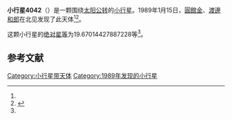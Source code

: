 {{Infobox planet
| bgcolour = #FFFFC0
| name = 4042 Okhotsk
| symbol = 
| image = 
| caption = 
| discovery = yes
| discovery_ref = 
| discoverer = [[圓館金|圓館金]]、[[渡邊和郎|渡邊和郎]]
| discovery_site = [[北见|北见]] 
| discovered = 1989年1月15日
| designations = yes
| mp_name = 
| named_after = 
| alt_names = 1989 AT1/ 1974 DV / 1980 TO12 / 1984 YK1
| mp_category = [[主带小行星|主带小行星]]
| orbit_ref = <ref name="a">[http://ssd.jpl.nasa.gov/sbdb.cgi?sstr=4042 4042 Okhotsk] {{Wayback|url=http://ssd.jpl.nasa.gov/sbdb.cgi?sstr=4042 |date=20201124003711 }}，小行星數據庫瀏覽器（JPL Small-Body Database Browser）－[[美国国家航空航天局|美国国家航空航天局]]喷气推进实验室</ref>
| epoch = 2456400.5 (2013年4月18日更新)
| aphelion = {{convert|2.752488456615869|AU|km|3|abbr=on|lk=out}}
| perihelion = {{convert|2.093997966047534|AU|km|3|abbr=on}}
| semimajor = {{convert|2.423243211331702|AU|km|3|abbr=on}}
| eccentricity = 0.135869666
| period = 1377.824598 [[日|日]]<br />3.77[[儒略年|儒略年]]
| avg_speed = 
| inclination = 3.526036488558729
| asc_node = 69.37814007011276
| mean_anomaly = 
| arg_peri = 19.67014427887228
| satellites = 
| physical_characteristics = yes
| dimensions = 
| mass = 
| density = 
| surface_grav = 
| escape_velocity = 
| sidereal_day = 
| axial_tilt = 
| pole_ecliptic_lat = 
| pole_ecliptic_lon = 
| albedo = 
| temperatures= 
| temp_name1 = 
| mean_temp_1 = 
| max_temp_1 = 
| temp_name2 = 
| max_temp_2 = 
| spectral_type = 
| abs_magnitude = 19.67014427887228
}}

'''小行星4042'''（{{lang-en|4042 Okhotsk}}）是一颗围绕[[太阳|太阳]][[公转|公转]]的[[小行星|小行星]]。1989年1月15日，[[圓館金|圓館金]]、[[渡邊和郎|渡邊和郎]]在北见发现了此天体<ref name="a" /><ref>{{cite news|title=小行星列表|url=http://cfa-www.harvard.edu/iau/lists/NumberedMPs.txt|accessdate=2013-07-08|newspaper=哈佛大学|archive-date=2008-05-17|archive-url=https://web.archive.org/web/20080517010638/http://cfa-www.harvard.edu/iau/lists/NumberedMPs.txt|dead-url=no}}</ref>。

这颗小行星的[[绝对星等|绝对星等]]为19.67014427887228等<ref name="a" />。

==参考文献==
{{reflist}}
{{Minor Planet Number|[[小行星4041|小行星4041]]|[[小行星4043|小行星4043]]}}

{{小天体}}

[[Category:小行星带天体|Category:小行星带天体]]
[[Category:1989年发现的小行星|Category:1989年发现的小行星]]

{{asteroid-stub}}
